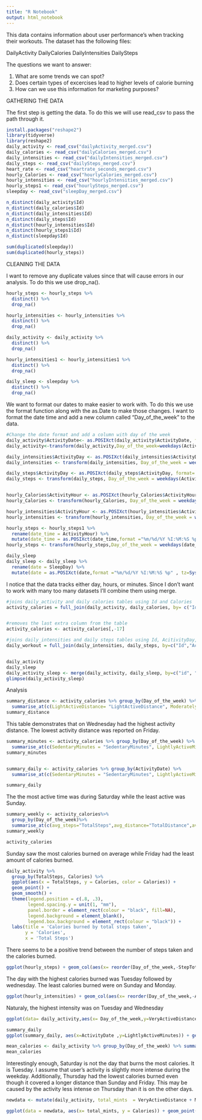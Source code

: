 ```yaml
---
title: "R Notebook"
output: html_notebook
---
```


This data contains information about user performance's when tracking their workouts. The dataset has the following files:

DailyActivity
DailyCalories
DailyIntensities
DailySteps



The questions we want to answer:

1) What are some trends we can spot?
2) Does certain types of excercises lead to higher levels of calorie burning
3) How can we use this information for marketing purposes? 


GATHERING THE DATA 

The first step is getting the data. To do this we will use read_csv to pass the path through it. 

```r
install.packages("reshape2")
library(tidyverse)
library(reshape2)
daily_activity <- read_csv("dailyActivity_merged.csv")
daily_calories <- read_csv("dailyCalories_merged.csv")
daily_intensities <- read_csv("dailyIntensities_merged.csv")
daily_steps <- read_csv("dailySteps_merged.csv")
heart_rate <- read_csv("heartrate_seconds_merged.csv")
hourly_Calories <- read_csv("hourlyCalories_merged.csv")
hourly_intensities <- read_csv("hourlyIntensities_merged.csv")
hourly_steps1 <- read_csv("hourlySteps_merged.csv")
sleepday <- read_csv("sleepDay_merged.csv")

```



```r
n_distinct(daily_activity$Id)
n_distinct(daily_calories$Id)
n_distinct(daily_intensities$Id)
n_distinct(daily_steps$Id)
n_distinct(hourly_intensities$Id)
n_distinct(hourly_steps1$Id)
n_distinct(sleepday$Id)
```

```r
sum(duplicated(sleepday))
sum(duplicated(hourly_steps))
```


CLEANING THE DATA


I want to remove any duplicate values since that will cause errors in our analysis. To do this we use drop_na(). 

```r
hourly_steps <- hourly_steps %>%
  distinct() %>%
  drop_na()

hourly_intensities <- hourly_intensities %>%
  distinct() %>%
  drop_na()

daily_activity <- daily_activity %>%
  distinct() %>%
  drop_na()

hourly_intensities1 <- hourly_intensities1 %>% 
  distinct() %>% 
  drop_na()

daily_sleep <- sleepday %>% 
  distinct() %>% 
  drop_na()
```


We want to format our dates to make easier to work with. To do this we use the format function along with the as.Date to make those changes. I want to format the date time and add a new column called "Day_of_the_week" to the data. 

```r
#Change the date format and add a column with day of the week
daily_activity$ActivityDate<- as.POSIXct(daily_activity$ActivityDate, format= "%m/%d/%Y")
daily_activity<-transform(daily_activity,Day_of_the_week=weekdays(ActivityDate))

daily_intensities$ActivityDay <- as.POSIXct(daily_intensities$ActivityDay, format= "%m/%d/%Y")
daily_intensities <- transform(daily_intensities, Day_of_the_week = weekdays(ActivityDay))

daily_steps$ActivityDay <- as.POSIXct(daily_steps$ActivityDay, format= "%m/%d/%Y")
daily_steps <- transform(daily_steps, Day_of_the_week = weekdays(ActivityDay))


hourly_Calories$ActivityHour <- as.POSIXct(hourly_Calories$ActivityHour, format= "%m/%d/%Y")
hourly_Calories <- transform(hourly_Calories, Day_of_the_week = weekdays(ActivityHour))

hourly_intensities$ActivityHour <- as.POSIXct(hourly_intensities$ActivityHour, format= "%m/%d/%Y %I:%M:%S %p",tz=Sys.timezone()) 
hourly_intensities <- transform(hourly_intensities, Day_of_the_week = weekdays(ActivityHour))

hourly_steps <- hourly_steps1 %>% 
  rename(date_time = ActivityHour) %>% 
  mutate(date_time = as.POSIXct(date_time,format ="%m/%d/%Y %I:%M:%S %p" , tz=Sys.timezone()))
hourly_steps <- transform(hourly_steps,Day_of_the_week = weekdays(date_time))

daily_sleep
daily_sleep <- daily_sleep %>%
  rename(date = SleepDay) %>%
  mutate(date = as.POSIXct(date,format ="%m/%d/%Y %I:%M:%S %p" , tz=Sys.timezone()))


``` 

I notice that the data tracks either day, hours, or minutes. Since I don't want to work with many too many datasets I'll combine them using merge. 

```r
#joins daily_activity and daily calories tables using Id and Calories
activity_calories = full_join(daily_activity, daily_calories, by= c("Id","Calories"))


#removes the last extra column from the table
activity_calories <- activity_calories[,-17]

#joins daily_intensities and daily steps tables using Id, AcitivityDay, and Day of the Week
daily_workout = full_join(daily_intensities, daily_steps, by=c("Id","ActivityDay","Day_of_the_week"))


daily_activity
daily_sleep
daily_activity_sleep <- merge(daily_activity, daily_sleep, by=c("id", "date"))
glimpse(daily_activity_sleep)
```

Analysis 



```r
summary_distance <- activity_calories %>% group_by(Day_of_the_week) %>% 
  summarise_at(c(LightActiveDistance= "LightActiveDistance", ModeratelyActiveDistance = "ModeratelyActiveDistance",VeryActiveDistance= "VeryActiveDistance"),mean) %>% arrange(desc(VeryActiveDistance))
summary_distance
```

This table demonstrates that on Wednesday had the highest activity distance. The lowest activity distance was reported on Friday. 


```r
summary_minutes <- activity_calories %>% group_by(Day_of_the_week) %>% 
  summarise_at(c(SedentaryMinutes = "SedentaryMinutes", LightlyActiveMinutes = "LightlyActiveMinutes", FairlyActiveMinutes = "FairlyActiveMinutes", VeryActiveMinutes = "VeryActiveMinutes"), mean) %>% arrange(desc(VeryActiveMinutes))
summary_minutes


summary_daily <- activity_calories %>% group_by(ActivityDate) %>% 
  summarise_at(c(SedentaryMinutes = "SedentaryMinutes", LightlyActiveMinutes = "LightlyActiveMinutes", FairlyActiveMinutes = "FairlyActiveMinutes", VeryActiveMinutes = "VeryActiveMinutes"), mean) %>% arrange(desc(VeryActiveMinutes))

summary_daily


```

The the most active time was during Saturday while the least active was Sunday. 

```r
summary_weekly <- activity_calories%>%
  group_by(Day_of_the_week)%>%
  summarise_at(c(avg_steps="TotalSteps",avg_distance="TotalDistance",avg_sedentary_mins="SedentaryMinutes",avg_calories="Calories",avg_active_mins="VeryActiveMinutes"),mean) %>% arrange(avg_calories)
summary_weekly

activity_calories

```

Sunday saw the most calories burned on average while Friday had the least amount of calories burned. 

```r
daily_activity %>% 
  group_by(TotalSteps, Calories) %>% 
  ggplot(aes(x = TotalSteps, y = Calories, color = Calories)) +
  geom_point() +
  geom_smooth() + 
  theme(legend.position = c(.8, .3),
        legend.spacing.y = unit(1, "mm"), 
        panel.border = element_rect(colour = "black", fill=NA),
        legend.background = element_blank(),
        legend.box.background = element_rect(colour = "black")) +
  labs(title = 'Calories burned by total steps taken',
       y = 'Calories',
       x = 'Total Steps')
```
There seems to be a positive trend between the number of steps taken and the calories burned. 

```r
ggplot(hourly_steps) + geom_col(aes(x= reorder(Day_of_the_week,-StepTotal), y = StepTotal, fill=Day_of_the_week )) + labs(title="Calories by day of the week", x= "Day of the week", y="Calories burned") 
```
The day with the highest calories burned was Tuesday followed by wednesday. The least calories burned were on Sunday and Monday. 



```r


ggplot(hourly_intensities) + geom_col(aes(x= reorder(Day_of_the_week,-AverageIntensity), y = AverageIntensity, fill=Day_of_the_week )) + labs(title="Average Intensity by day of the week", x= "Day of the week", y="Intensity") 
```

Naturaly, the highest intensity was on Tuesday and Wednesday 

```r
ggplot(data= daily_activity,aes(x= Day_of_the_week,y=VeryActiveDistance )) + geom_boxplot()

```


```r

summary_daily
ggplot(summary_daily, aes(x=ActivityDate ,y=LightlyActiveMinutes)) + geom_line()
```



```r


mean_calories <- daily_activity %>% group_by(Day_of_the_week) %>% summarise(mean_calories = mean(Calories),mean_distance = mean(TotalDistance)) %>% arrange(mean_calories, mean_distance) 
mean_calories

```

Interestingly enough, Saturday is not the day that burns the most calories. It is Tuesday. I assume that user's activity is slightly more intense during the weekday. Additionally, Thursday
had the lowest calories burned even though it covered a longer distance than Sunday and Friday. This may be caused by the activity less intense on Thursday than it is on the other days. 



```r

newdata <- mutate(daily_activity, total_mints  = VeryActiveDistance + ModeratelyActiveDistance + LightlyActiveMinutes)

ggplot(data = newdata, aes(x= total_mints, y = Calories)) + geom_point(alpha= 0.7,shape="circle", size= 0.5, colour="blue") + geom_smooth(method = "lm") + labs(title = "Relation between Working out time vs. Calories burned")

```







